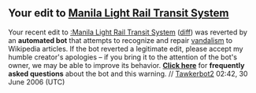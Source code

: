 <article id="5766873" title=User talk:Sentt McTown>
	<talkpage id="5766873" title="User talk:Sentt McTown">


==Your edit to [[Manila Light Rail Transit System]]==
Your recent edit to [[:Manila Light Rail Transit System]] ([http://en.wikipedia.org/w/index.php?title=Manila_Light_Rail_Transit_System&amp;diff=61306704&amp;oldid=61303973 diff]) was reverted by an '''automated bot''' that attempts to recognize and repair [[Wikipedia:vandalism|vandalism]] to Wikipedia articles. If the bot reverted a legitimate edit, please accept my humble creator's apologies – if you bring it to the attention of the bot's owner, we may be able to improve its behavior. '''[[User:Tawkerbot2/FAQ|Click here]]''' for '''frequently asked questions''' about the bot and this warning. // [[User:Tawkerbot2|Tawkerbot2]] 02:42, 30 June 2006 (UTC)
	</talkpage>
</article>